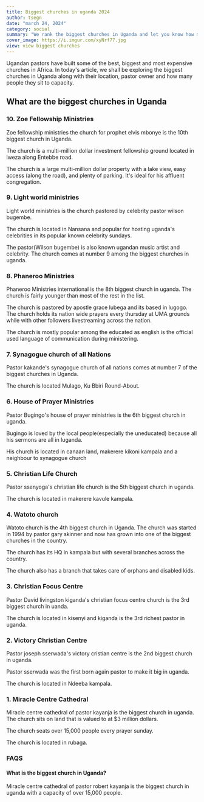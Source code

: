 ```yaml
---
title: Biggest churches in uganda 2024
author: tsegn
date: "march 24, 2024"
category: social
summary: "We rank the biggest churches in Uganda and let you know how much they fill to capacity and who ones them"
cover_image: https://i.imgur.com/xyNrf77.jpg
view: view biggest churches
---
```


Ugandan pastors have built some of the best, biggest and most expensive churches in Africa. In today's article, we shall be exploring the biggest churches in Uganda along with their location, pastor owner and how many people they sit to capacity.

<AdsComponent />

## What are the biggest churches in Uganda

### 10. Zoe Fellowship Ministries

Zoe fellowship ministries the church for prophet elvis mbonye is the 10th biggest church in Uganda.

The church is a multi-million dollar investment fellowship ground located in lweza along Entebbe road.

The church is a large multi-million dollar property with a lake view, easy access (along the road), and plenty of parking. It's ideal for his affluent congregation.

### 9. Light world ministries

Light world ministries is the church pastored by celebrity pastor wilson bugembe.

The church is located in Nansana and popular for hosting uganda's celebrities in its popular known celebrity sundays.

The pastor(Wilson bugembe) is also known ugandan music artist and celebrity. The church comes at number 9 among the biggest churches in uganda.

<AdsComponent />

### 8. Phaneroo Ministries

Phaneroo Ministries international is the 8th biggest church in uganda. The church is fairly younger than most of the rest in the list.

The church is pastored by apostle grace lubega and its based in lugogo. The church holds its nation wide prayers every thursday at UMA grounds while with other followers livestreaming across the nation.

The church is mostly popular among the educated as english is the official used language of communication during ministering.

### 7. Synagogue church of all Nations

Pastor kakande's synagogue church of all nations comes at number 7 of the biggest churches in Uganda.

The church is located Mulago, Ku Bbiri Round-About.

### 6. House of Prayer Ministries

Pastor Bugingo's house of prayer ministries is the 6th biggest church in uganda.

Bugingo is loved by the local people(especially the uneducated) because all his sermons are all in luganda.

His church is located in canaan land, makerere kikoni kampala and a neighbour to synagogue church

<AdsComponent />

### 5. Christian Life Church

Pastor ssenyoga's christian life church is the 5th biggest church in uganda.

The church is located in makerere kavule kampala.

### 4. Watoto church

Watoto church is the 4th biggest church in Uganda. The church was started in 1994 by pastor gary skinner and now has grown into one of the biggest churches in the country.

The church has its HQ in kampala but with several branches across the country.

The church also has a branch that takes care of orphans and disabled kids.

<AdsComponent />

### 3. Christian Focus Centre

Pastor David livingston kiganda's christian focus centre church is the 3rd biggest church in uanda.

The church is located in kisenyi and kiganda is the 3rd richest pastor in uganda.

### 2. Victory Christian Centre

Pastor joseph sserwada's victory cristian centre is the 2nd biggest church in uganda.

Pastor sserwada was the first born again pastor to make it big in uganda.

The church is located in Ndeeba kampala.

### 1. Miracle Centre Cathedral

Miracle centre cathedral of pastor kayanja is the biggest church in uganda. The church sits on land that is valued to at $3 million dollars.

The church seats over 15,000 people every prayer sunday.

The church is located in rubaga.

### FAQS

#### What is the biggest church in Uganda?

Miracle centre cathedral of pastor robert kayanja is the biggest church in uganda with a capacity of over 15,000 people.

<AdsComponent />
